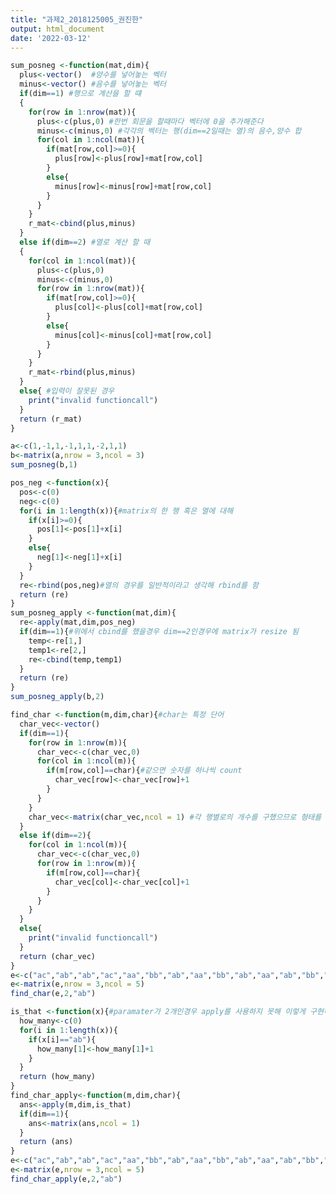 ```yaml
---
title: "과제2_2018125005_권진한"
output: html_document
date: '2022-03-12'
---
```



```r
sum_posneg <-function(mat,dim){
  plus<-vector()  #양수를 넣어놓는 벡터
  minus<-vector() #음수를 넣어놓는 벡터
  if(dim==1) #행으로 계산을 할 떄
  {
    for(row in 1:nrow(mat)){
      plus<-c(plus,0) #한번 회문을 할때마다 벡터에 0을 추가해준다
      minus<-c(minus,0) #각각의 벡터는 행(dim==2일때는 열)의 음수,양수 합
      for(col in 1:ncol(mat)){
        if(mat[row,col]>=0){
          plus[row]<-plus[row]+mat[row,col]
        }
        else{
          minus[row]<-minus[row]+mat[row,col]
        }
      }
    }
    r_mat<-cbind(plus,minus)
  }
  else if(dim==2) #열로 계산 할 때
  {
    for(col in 1:ncol(mat)){
      plus<-c(plus,0)
      minus<-c(minus,0)
      for(row in 1:nrow(mat)){
        if(mat[row,col]>=0){
          plus[col]<-plus[col]+mat[row,col]
        }
        else{
          minus[col]<-minus[col]+mat[row,col]
        }
      }
    }
    r_mat<-rbind(plus,minus)
  }
  else{ #입력이 잘못된 경우
    print("invalid functioncall")
  }
  return (r_mat)
}

a<-c(1,-1,1,-1,1,1,-2,1,1)
b<-matrix(a,nrow = 3,ncol = 3)
sum_posneg(b,1)
```

```r
pos_neg <-function(x){
  pos<-c(0)
  neg<-c(0)
  for(i in 1:length(x)){#matrix의 한 행 혹은 열에 대해
    if(x[i]>=0){
      pos[1]<-pos[1]+x[i]
    }
    else{
      neg[1]<-neg[1]+x[i]
    }
  }
  re<-rbind(pos,neg)#열의 경우를 일반적이라고 생각해 rbind를 함
  return (re)
}
sum_posneg_apply <-function(mat,dim){
  re<-apply(mat,dim,pos_neg)
  if(dim==1){#위에서 cbind를 했을경우 dim==2인경우에 matrix가 resize 됨
    temp<-re[1,]
    temp1<-re[2,]
    re<-cbind(temp,temp1)
  }
  return (re)
}
sum_posneg_apply(b,2)
```

```r
find_char <-function(m,dim,char){#char는 특정 단어
  char_vec<-vector()
  if(dim==1){
    for(row in 1:nrow(m)){
      char_vec<-c(char_vec,0)
      for(col in 1:ncol(m)){
        if(m[row,col]==char){#같으면 숫자를 하나씩 count
          char_vec[row]<-char_vec[row]+1
        }
      }
    }
    char_vec<-matrix(char_vec,ncol = 1) #각 행별로의 개수를 구했으므로 형태를 바꿈
  }
  else if(dim==2){
    for(col in 1:ncol(m)){
      char_vec<-c(char_vec,0)
      for(row in 1:nrow(m)){
        if(m[row,col]==char){
          char_vec[col]<-char_vec[col]+1
        }
      }
    }
  }
  else{
    print("invalid functioncall")
  }
  return (char_vec)
}
e<-c("ac","ab","ab","ac","aa","bb","ab","aa","bb","ab","aa","ab","bb","aa","ab")
e<-matrix(e,nrow = 3,ncol = 5)
find_char(e,2,"ab")
```

```r
is_that <-function(x){#paramater가 2개인경우 apply를 사용하지 못해 이렇게 구현하였다
  how_many<-c(0)
  for(i in 1:length(x)){
    if(x[i]=="ab"){
      how_many[1]<-how_many[1]+1
    }
  }
  return (how_many)
}
find_char_apply<-function(m,dim,char){
  ans<-apply(m,dim,is_that)
  if(dim==1){
    ans<-matrix(ans,ncol = 1)
  }
  return (ans)
}
e<-c("ac","ab","ab","ac","aa","bb","ab","aa","bb","ab","aa","ab","bb","aa","ab")
e<-matrix(e,nrow = 3,ncol = 5)
find_char_apply(e,2,"ab")
```

